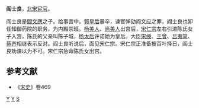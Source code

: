 '''阎士良'''，[[北宋|北宋]][[宦官|宦官]]。

阎士良是[[閻文應|閻文應]]之子。给事宫中。[[郭皇后_(宋仁宗)|郭皇后]]暴卒，谏官弹劾阎文应之罪，阎士良也卸任知御药院的职务，为内殿崇班。[[楊宗妙|杨美人]]、[[尚充仪|尚美人]]出宫后，[[宋仁宗|宋仁宗]]左右引进陈氏女子入宫，陈氏的父亲叫陈子城，[[章惠皇后|杨太后]]许诺她为皇后。大臣[[宋绶|宋绶]]、[[王曾|王曾]]、[[吕夷简|吕夷简]]、[[蔡齐|蔡齐]]相继表示反对。阎士良听说后，面见宋仁宗。宋仁宗正准备披百叶择日，阎士良劝谏以为不可。宋仁宗急命陈氏女出宫。
==参考文献==
*《[[宋史|宋史]]》卷469
[[分类:宋朝宦官|Y]]
[[分类:北宋政治人物|Y]]
[[分类:阎姓|S]]